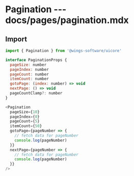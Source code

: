 # Pagination --- docs/pages/pagination.mdx

## Import

```js
import { Pagination } from '@wings-software/uicore'
```

```js
interface PaginationProps {
  pageSize: number
  pageIndex: number
  pageCount: number
  itemCount: number
  gotoPage: (index: number) => void
  nextPage: () => void
  pageCountClamp?: number
}
```

```js live=true
<Pagination
  pageSize={10}
  pageIndex={0}
  pageCount={5}
  itemCount={50}
  gotoPage={pageNumber => {
    // fetch data for pageNumber
    console.log(pageNumber)
  }}
  nextPage={pageNumber => {
    // fetch data for pageNumber
    console.log(pageNumber)
  }}
/>
```
